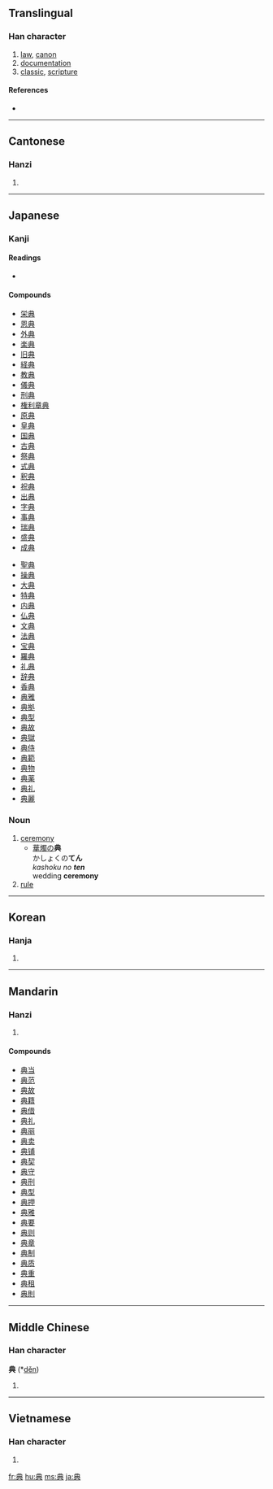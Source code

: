 ==Translingual==

===Han character===
{{Han char|rn=12|rad=八|as=06|sn=8|four=5580<sub>1</sub>|canj=廿月金 (TBC)}}

# [[law]], [[canon]]
# [[documentation]]
# [[classic]], [[scripture]]

====References====
* {{Han ref|kx=0128.020|dkj=01474|dj=0286.120|hdz=10247.010|uh=5178|ud=20856|bh=A8E5|bd=43237}}

----

==Cantonese==

===Hanzi===
{{yue-hanzi|jyut=|y=din2}}

# {{defn|Cantonese|sort=八06}}

----

==Japanese==

===Kanji===
{{ja-kanji|grade=4|rs=八06}}

====Readings====
* {{ja-readings|on=[[てん]] ([[ten]])|kun=[[のり]] ([[nori]]), [[つかさどる]] ([[tsukasadoru]]), [[さかん]] ([[sakan]])}}

====Compounds====
{{top2}}
* [[栄典]]
* [[恩典]]
* [[外典]]
* [[楽典]]
* [[旧典]]
* [[経典]]
* [[教典]]
* [[儀典]]
* [[刑典]]
* [[権利章典]]
* [[原典]]
* [[皇典]]
* [[国典]]
* [[古典]]
* [[祭典]]
* [[式典]]
* [[釈典]]
* [[祝典]]
* [[出典]]
* [[字典]]
* [[事典]]
* [[瑞典]]
* [[盛典]]
* [[成典]]
{{mid2}}
* [[聖典]]
* [[操典]]
* [[大典]]
* [[特典]]
* [[内典]]
* [[仏典]]
* [[文典]]
* [[法典]]
* [[宝典]]
* [[羅典]]
* [[礼典]]
* [[辞典]]
* [[香典]]
* [[典雅]]
* [[典拠]]
* [[典型]]
* [[典故]]
* [[典獄]]
* [[典侍]]
* [[典範]]
* [[典物]]
* [[典薬]]
* [[典礼]]
* [[典麗]]
{{bottom}}

===Noun===
{{ja-noun|k|hira=てん|rom=ten}}

# [[ceremony]]
#* [[華燭]]の'''典'''<br>かしょくの'''てん'''<br>''kashoku no '''ten''' ''<br>wedding '''ceremony'''
# [[rule]]

----

==Korean==

===Hanja===
{{ko-hanja|hangeul=[[전]]|rv=jeon|mr=chŏn}}

# {{defn|Korean|sort=八06}}

----

==Mandarin==

===Hanzi===
{{cmn-hanzi|pin=[[diǎn]] ([[dian3]])|wg=tien<sup>3</sup>}}

# {{defn|Mandarin|sort=八06}}

====Compounds====
* [[典当]]
* [[典范]]
* [[典故]]
* [[典籍]]
* [[典借]]
* [[典礼]]
* [[典丽]]
* [[典卖]]
* [[典铺]]
* [[典契]]
* [[典守]]
* [[典刑]]
* [[典型]]
* [[典押]]
* [[典雅]]
* [[典要]]
* [[典则]]
* [[典章]]
* [[典制]]
* [[典质]]
* [[典重]]
* [[典租]]
* [[典則]]

----

==Middle Chinese==

===Han character===
'''典''' (*[[děn]])<!--asterisk indicates that this is a reconstructed pronunciation-->

# {{defn|Middle Chinese|sort=八06}}

----

==Vietnamese==

===Han character===
{{vi-hantu|[[điển]], [[đến]], [[điếng]]|rs=八06}}

# {{defn|Vietnamese|sort=八06}}

[[fr:典]]
[[hu:典]]
[[ms:典]]
[[ja:典]]